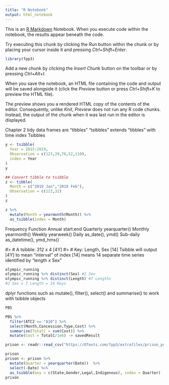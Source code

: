 ---
title: "R Notebook"
output: html_notebook
---

This is an [R Markdown](http://rmarkdown.rstudio.com) Notebook. When you execute code within the notebook, the results appear beneath the code. 

Try executing this chunk by clicking the *Run* button within the chunk or by placing your cursor inside it and pressing *Ctrl+Shift+Enter*. 

```{r}
library(fpp3)
```

Add a new chunk by clicking the *Insert Chunk* button on the toolbar or by pressing *Ctrl+Alt+I*.

When you save the notebook, an HTML file containing the code and output will be saved alongside it (click the *Preview* button or press *Ctrl+Shift+K* to preview the HTML file).

The preview shows you a rendered HTML copy of the contents of the editor. Consequently, unlike *Knit*, *Preview* does not run any R code chunks. Instead, the output of the chunk when it was last run in the editor is displayed.

Chapter 2
tidy data frames are "tibbles"
"tsibbles" extends "tibbles" with time index
Tsibbles
```{r}
y <- tsibble(
  Year = 2015:2019,
  Observation = c(123,39,78,52,110),
  index = Year
)
y

## Convert tibble to tsibble
z <- tibble(
  Month = c("2019 Jan","2019 Feb"),
  Observation = c(123,32)
)
z

z %>% 
  mutate(Month = yearmonth(Month)) %>%
  as_tsibble(index = Month)

```
Frequency Function
Annual	start:end
Quarterly	yearquarter()
Monthly	yearmonth()
Weekly	yearweek()
Daily	as_date(), ymd()
Sub-daily	as_datetime(), ymd_hms()

#> # A tsibble: 312 x 4 [4Y]
#> # Key:       Length, Sex [14]
Tsibble will output [4Y] to mean "interval" of index
[14] means 14 separate time series identified by "length x Sex" 
```{r}
olympic_running
olympic_running %>% distinct(Sex) #2 Sex
olympic_running %>% distinct(Length) #7 Lengths
#2 Sex x 7 Length = 14 Keys
```

dplyr functions such as mutate(), filter(), select() and summarise() to work with tsibble objects
```{r}
PBS

PBS %>% 
  filter(ATC2 == "A10") %>%
  select(Month,Concession,Type,Cost) %>%
  summarise(TotalC = sum(Cost)) %>%
  mutate(Cost = TotalC/1e6) -> savedResult

```

```{r}
prison <- readr::read_csv("https://OTexts.com/fpp3/extrafiles/prison_population.csv")

prison
prison <- prison %>%
  mutate(Quarter = yearquarter(Date))  %>%
  select(-Date) %>%
  as_tsibble(key = c(State,Gender,Legal,Indigenous), index = Quarter)
prison
```

